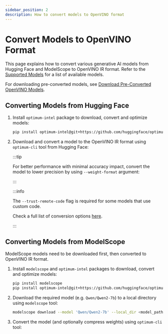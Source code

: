 ```yaml
---
sidebar_position: 2
description: How to convert models to OpenVINO format
---
```



# Convert Models to OpenVINO Format

This page explains how to convert various generative AI models from Hugging Face and ModelScope to OpenVINO IR format. Refer to the [Supported Models](../../supported-models/index.mdx) for a list of available models.

For downloading pre-converted models, see [Download Pre-Converted OpenVINO Models](./download-openvino-models.mdx).

## Converting Models from Hugging Face

1. Install `optimum-intel` package to download, convert and optimize models:
    ```bash
    pip install optimum-intel@git+https://github.com/huggingface/optimum-intel.git
    ```
2. Download and convert a model to the OpenVINO IR format using `optimum-cli` tool from Hugging Face:
    <OptimumCLI />

    :::tip

    For better performance with minimal accuracy impact, convert the model to lower precision by using `--weight-format` argument:

    <Tabs groupId="export-precision">
        <TabItem label="INT4" value="int4">
            <OptimumCLI weightFormat='int4' />
        </TabItem>
        <TabItem label="INT8" value="int8">
            <OptimumCLI weightFormat='int8' />
        </TabItem>
        <TabItem label="FP16" value="fp16">
            <OptimumCLI weightFormat='fp16' />
        </TabItem>
    </Tabs>

    :::

    :::info

    The `--trust-remote-code` flag is required for some models that use custom code.

    Check a full list of conversion options [here](https://huggingface.co/docs/optimum/en/intel/openvino/export).

    :::

## Converting Models from ModelScope

ModelScope models need to be downloaded first, then converted to OpenVINO IR format.

1. Install `modelscope` and `optimum-intel` packages to download, convert and optimize models:
    ```bash
    pip install modelscope
    pip install optimum-intel@git+https://github.com/huggingface/optimum-intel.git
    ```
2. Download the required model (e.g. `Qwen/Qwen2-7b`) to a local directory using `modelscope` tool:
    ```bash
    modelscope download --model 'Qwen/Qwen2-7b' --local_dir <model_path>
    ```
3. Convert the model (and optionally compress weights) using `optimum-cli` tool:
    <OptimumCLI model='<model_path>' weightFormat='int4' />

<UseCasesNote />
